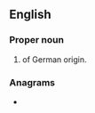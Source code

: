 {{also|slůně}}
==English==

===Proper noun===
{{en-proper noun}}

# {{surname|en|rare|from=German}} of German origin.

===Anagrams===
* {{anagrams|en|a=elnsu|lunes|sulen}}